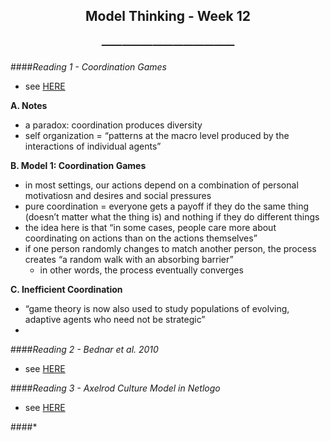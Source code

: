 <center> <h2>Model Thinking - Week 12</h2> </center>
<center> <h3>---------------------------------------</h3> </center>

####*Reading 1 - Coordination Games*

- see [HERE](http://www.cscs.umich.edu/~spage/ONLINECOURSE/R12CoordinationCulture.pdf)

**A. Notes**

- a paradox: coordination produces diversity
- self organization = "patterns at the macro level produced by the interactions of individual agents"

**B. Model 1: Coordination Games**

- in most settings, our actions depend on a combination of personal motivatiosn and desires and social pressures
- pure coordination = everyone gets a payoff if they do the same thing (doesn't matter what the thing is) and nothing if they do different things
- the idea here is that "in some cases, people care more about coordinating on actions than on the actions themselves"
- if one person randomly changes to match another person, the process creates "a random walk with an absorbing barrier"
    - in other words, the process eventually converges

**C. Inefficient Coordination**

- "game theory is now also used to study populations of evolving, adaptive agents who need not be strategic"
- 

####*Reading 2 - Bednar et al. 2010*

- see [HERE](http://vserver1.cscs.lsa.umich.edu/~spage/PAPERS/CoordintionConsistency.pdf)

####*Reading 3 - Axelrod Culture Model in Netlogo*

- see [HERE](http://ccl.northwestern.edu/netlogo/models/community/Dissemination%20of%20Culture)

####*